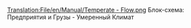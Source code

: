 [[Translation:File/en/Manual/Temperate - Flow.png]]
Блок-схема: Предприятия и Грузы - Умеренный Климат